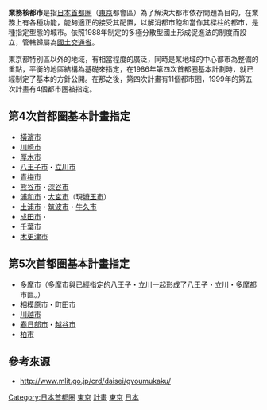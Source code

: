 {{expand language|1=ja|page=業務核都市|time=2020-02-23T06:29:32+00:00}}
{{refimprove|time=2020-02-23T06:29:32+00:00}}
{{japanese|japanese=業務核都市|kana=ぎょうむかくとし|romaji=Gyōmukakutoshi}}

'''業務核都市'''是指[[日本|日本]][[首都圈_(日本)|首都圈]]（[[東京|東京]]都會區）為了解決大都市依存問題為目的，在業務上有各種功能，能夠適正的接受其配置，以解消都市飽和當作其樑柱的都市，是種指定型態的城市。依照1988年制定的多極分散型國土形成促進法的制度而設立，管轄歸屬為[[國土交通省|國土交通省]]。

東京都特別區以外的地域，有相當程度的廣泛，同時是某地域的中心都市為整備的重點，平衡的地區結構為基礎來指定，在1986年第四次首都圈基本計劃時，就已經制定了基本的方針公開。在那之後，第四次計畫有11個都市圈，1999年的第五次計畫有4個都市圈被指定。

==第4次首都圏基本計畫指定==
*[[橫濱市|橫濱市]]
*[[川崎市|川崎市]]
*[[厚木市|厚木市]]
*[[八王子市|八王子市]]・[[立川市|立川市]]
*[[青梅市|青梅市]]
*[[熊谷市|熊谷市]]・[[深谷市|深谷市]]
*[[浦和市|浦和市]]・[[大宮市|大宮市]]（現[[埼玉市|埼玉市]]）
*[[土浦市|土浦市]]・[[筑波市|筑波市]]・[[牛久市|牛久市]]
*[[成田市|成田市]]・{{link-ja|千葉新市鎮|千葉ニュータウン}}
*[[千葉市|千葉市]]
*[[木更津市|木更津市]]

==第5次首都圏基本計畫指定==
*[[多摩市|多摩市]]（多摩市與已經指定的八王子・立川一起形成了八王子・立川・多摩都市區。）
*[[相模原市|相模原市]]・[[町田市|町田市]]
*[[川越市|川越市]]
*[[春日部市|春日部市]]・[[越谷市|越谷市]]
*[[柏市|柏市]]

==參考來源==
* http://www.mlit.go.jp/crd/daisei/gyoumukaku/ {{Wayback|url=http://www.mlit.go.jp/crd/daisei/gyoumukaku/ |date=20160304112239 }}
{{城市與區域規劃}}
[[Category:日本首都圈|Category:日本首都圈]]
[[Category:日本都市計劃|東京]]
[[Category:日本城市|計畫]]
[[Category:日本行政區劃|東京]]
[[Category:經濟地理學|日本]]
